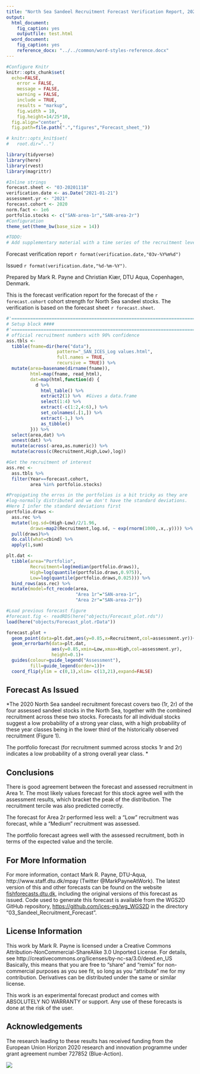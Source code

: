 ```yaml
---
title: "North Sea Sandeel Recruitment Forecast Verification Report, 2020 cohort"
output:
  html_document: 
    fig_caption: yes
    outputfile: test.html
  word_document: 
    fig_caption: yes
    reference_docx: "../../common/word-styles-reference.docx"
---
```


```r
#Configure Knitr
knitr::opts_chunk$set(
  echo=FALSE,
	error = FALSE,
	message = FALSE,
	warning = FALSE,
	include = TRUE,
	results = "markup",
	fig.width = 10,
	fig.height=14/25*10,
  fig.align="center",
  fig.path=file.path(".","figures","Forecast_sheet_"))

# knitr::opts_knit$set(
#   root.dir="..")

library(tidyverse)
library(here)
library(rvest)
library(magrittr)

#Inline strings
forecast.sheet <- "03-20201118"
verification.date <- as.Date("2021-01-21")
assessment.yr <- "2021"
forecast.cohort <- 2020
norm.fact <- 1e6
portfolio.stocks <- c("SAN-area-1r","SAN-area-2r")
#Configuration
theme_set(theme_bw(base_size = 14))

#TODO:
# Add supplementary material with a time series of the recruitment levels per stock, and overall
```

Forecast verification report `r format(verification.date,"03v-%Y%m%d")`

Issued `r format(verification.date,"%d-%m-%Y")`. 

Prepared by Mark R. Payne and Christian Kiær, DTU Aqua, Copenhagen, Denmark. 

This is the forecast verification report for the forecast of the `r forecast.cohort` cohort strength for North Sea sandeel stocks. The verification is based on the forecast sheet `r forecast.sheet`.

```r
#'========================================================================
# Setup block ####
#'========================================================================
# official recruitment numbers with 90% confidence
ass.tbls <-
  tibble(fname=dir(here("data"),
                   pattern="_SAN_ICES_Log values.html",
                   full.names = TRUE,
                   recursive = TRUE)) %>%
  mutate(area=basename(dirname(fname)),
         html=map(fname, read_html),
         dat=map(html,function(d) {
           d %>%
             html_table() %>%
             extract2(1) %>%  #Gives a data.frame
             select(1:4) %>%
             extract(-c(1:2,4:6),) %>%
             set_colnames(.[1,]) %>%
             extract(-1,) %>%
             as_tibble()
         })) %>%
  select(area,dat) %>%
  unnest(dat) %>%
  mutate(across(-area,as.numeric)) %>%
  mutate(across(c(Recruitment,High,Low),log))

#Get the recruitment of interest
ass.rec <-
  ass.tbls %>%
  filter(Year==forecast.cohort, 
         area %in% portfolio.stocks) 

#Propigating the erros in the portfolios is a bit tricky as they are
#log-normally distributed and we don't have the standard deviations. 
#Here I infer the standard deviations first 
portfolio.draws <-
  ass.rec %>%
  mutate(log.sd=(High-Low)/2/1.96,
         draws=map2(Recruitment,log.sd, ~ exp(rnorm(1000,.x,.y)))) %>%
  pull(draws)%>%
  do.call(what=cbind) %>%
  apply(1,sum)

plt.dat <- 
  tibble(area="Portfolio",
         Recruitment=log(median(portfolio.draws)),
         High=log(quantile(portfolio.draws,0.975)),
         Low=log(quantile(portfolio.draws,0.025))) %>%
  bind_rows(ass.rec) %>%
  mutate(model=fct_recode(area,
                          "Area 1r"="SAN-area-1r",
                          "Area 2r"="SAN-area-2r"))

#Load previous forecast figure
#forecast.fig <- readRDS(here("objects/Forecast_plot.rds"))
load(here("objects/Forecast_plot.rData"))

forecast.plot +
  geom_point(data=plt.dat,aes(y=0.85,x=Recruitment,col=assessment.yr))+
  geom_errorbarh(data=plt.dat,
                 aes(y=0.85,xmin=Low,xmax=High,col=assessment.yr),
                 height=0.1)+
  guides(colour=guide_legend("Assessment"),
         fill=guide_legend(order=1))+
  coord_flip(ylim = c(0,1),xlim= c(13,21),expand=FALSE)

```
## Forecast As Issued
*The 2020 North Sea sandeel recruitment forecast covers two (1r, 2r) of the four assessed sandeel stocks in the North Sea, together with the combined recruitment across these two stocks. Forecasts for all individual stocks suggest a low probability of a strong year class, with a high probability  of these year classes being in the lower third of the historically observed recruitment (Figure 1). 

The portfolio forecast (for recruitment summed across stocks 1r and 2r) indicates a low probability of a strong overall year class. *

## Conclusions
There is good agreement between the forecast and assessed recruitment in Area 1r. The most likely values forecast for this stock agree well with the assessment results, which bracket the peak of the distribution. The  recruitment tercile was also predicted correctly.

The forecast for Area 2r performed less well: a "Low" recruitment was forecast, while a "Medium" recruitment was assessed. 

The portfolio forecast agrees well with the assessed recruitment, both in terms of the expected value and the tercile.

## For More Information

For more information, contact Mark R. Payne, DTU-Aqua, http://www.staff.dtu.dk/mpay (Twitter @MarkPayneAtWork). The latest version of this and other forecasts can be found on the website [fishforecasts.dtu.dk](http://fishforecasts.dtu.dk), including the original versions of this forecast as issued. Code used to generate this forecast is available from the WGS2D GitHub repository, [https://github.com/ices-eg/wg_WGS2D](https://github.com/ices-eg/wg_WGS2D) in the directory "03_Sandeel_Recruitment_Forecast".


## License Information

This work by Mark R. Payne is licensed under a  Creative Commons Attribution-NonCommercial-ShareAlike 3.0 Unported License. For details, see http://creativecommons.org/licenses/by-nc-sa/3.0/deed.en_US Basically, this means that you are free to "share" and "remix" for non-commercial purposes as you see fit, so long as you "attribute" me for my contribution. Derivatives can be distributed under the same or similar license.

This work is an experimental forecast product and comes with ABSOLUTELY NO WARRANTY or support. Any use of these forecasts is done at the risk of the user.

## Acknowledgements
The research leading to these results has received funding from the European Union Horizon 2020 research and innovation programme under grant agreement number 727852 (Blue-Action).

![](`r here("../common/blue-action-logo.png")` )







